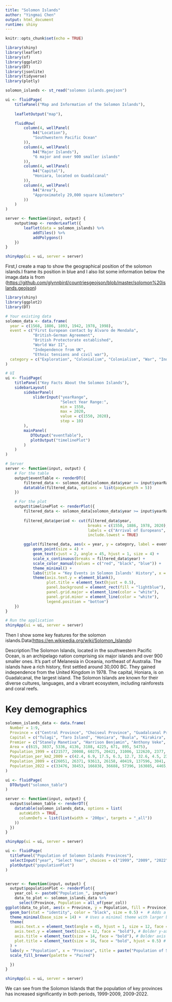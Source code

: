 ```yaml
---
title: "Solomon Islands"
author: "Yingmai Chen"
output: html_document
runtime: shiny
---
```


```r
knitr::opts_chunk$set(echo = TRUE)
```

```r
library(shiny)
library(leaflet)
library(sf)
library(ggplot2)
library(DT)
library(jsonlite)
library(tidyverse)
library(plotly)
```

```r
solomon_islands <- st_read("solomon islands.geojson")
```

```r
ui <- fluidPage(
    titlePanel("Map and Information of the Solomon Islands"),
    
    leafletOutput("map"),

    fluidRow(
        column(4, wellPanel(
            h4("Location"),
            "Southwestern Pacific Ocean"
        )),
        column(4, wellPanel(
            h4("Major Islands"),
            "6 major and over 900 smaller islands"
        )),
        column(4, wellPanel(
            h4("Capital"),
            "Honiara, located on Guadalcanal"
        )),
        column(4, wellPanel(
            h4("Area"),
            "Approximately 29,000 square kilometers"
        ))
    )
)

server <- function(input, output) {
    output$map <- renderLeaflet({
        leaflet(data = solomon_islands) %>%
            addTiles() %>%
            addPolygons()
    })
}

shinyApp(ui = ui, server = server)

```

First,I create a map to show the geographical position of the solomon islands.I frame its position in blue and I also list some information below the image.data is from (<https://github.com/glynnbird/countriesgeojson/blob/master/solomon%20islands.geojson>)

```r
library(shiny)
library(ggplot2)
library(DT)

# Your existing data
solomon_data <- data.frame(
  year = c(1568, 1886, 1893, 1942, 1978, 1998),
  event = c("First European contact by Álvaro de Mendaña", 
            "British-German Agreement", 
            "British Protectorate established", 
            "World War II", 
            "Independence from UK", 
            "Ethnic tensions and civil war"),
  category = c("Exploration", "Colonialism", "Colonialism", "War", "Independence", "Conflict")
)

# UI
ui <- fluidPage(
    titlePanel("Key Facts About the Solomon Islands"),
    sidebarLayout(
        sidebarPanel(
            sliderInput("yearRange", 
                        "Select Year Range:",
                        min = 1550, 
                        max = 2020, 
                        value = c(1550, 2020),
                        step = 10)
        ),
        mainPanel(
           DTOutput("eventTable"),
           plotOutput("timelinePlot")
        )
    )
)

# Server
server <- function(input, output) {
    # For the table
    output$eventTable <- renderDT({  
        filtered_data <- solomon_data[solomon_data$year >= input$yearRange[1] & solomon_data$year <= input$yearRange[2], ]
        datatable(filtered_data, options = list(pageLength = 5))
    })

    # For the plot
    output$timelinePlot <- renderPlot({
        filtered_data <- solomon_data[solomon_data$year >= input$yearRange[1] & solomon_data$year <= input$yearRange[2], ]
     
        filtered_data$period <- cut(filtered_data$year,
                                    breaks = c(1550, 1886, 1978, 2020),
                                    labels = c("Arrival of Europeans", "Colonial Period", "Independence Era"),
                                    include.lowest = TRUE)

        ggplot(filtered_data, aes(x = year, y = category, label = event, color = period)) +
            geom_point(size = 4) +
            geom_text(vjust = 2, angle = 45, hjust = 1, size = 4) +
            scale_x_continuous(breaks = filtered_data$year) +
            scale_color_manual(values = c("red", "black", "blue")) +
            theme_minimal() +
            labs(title = "Key Events in Solomon Islands' History", x = "Year", y = "Category") +
            theme(axis.text.y = element_blank(),
                  plot.title = element_text(hjust = 0.5),
                  panel.background = element_rect(fill = "lightblue"),
                  panel.grid.major = element_line(color = "white"),
                  panel.grid.minor = element_line(color = "white"),
                  legend.position = "bottom")
    })
}

# Run the application
shinyApp(ui = ui, server = server)

```

Then I show some key features for the solomon islands.Data(<https://en.wikipedia.org/wiki/Solomon_Islands>)

Description:The Solomon Islands, located in the southwestern Pacific Ocean, is an archipelago nation comprising six major islands and over 900 smaller ones. It's part of Melanesia in Oceania, northeast of Australia. The islands have a rich history, first settled around 30,000 BC. They gained independence from the United Kingdom in 1978. The capital, Honiara, is on Guadalcanal, the largest island. The Solomon Islands are known for their diverse cultures, languages, and a vibrant ecosystem, including rainforests and coral reefs.

# Key demographics

```r
solomon_islands_data <- data.frame(
  Number = 1:9,
  Province = c("Central Province", "Choiseul Province", "Guadalcanal Province", "Isabel Province", "Makira-Ulawa Province", "Malaita Province", "Rennell and Bellona Province", "Temotu Province", "Western Province"),
  Capital = c("Tulagi", "Taro Island", "Honiara", "Buala", "Kirakira", "Auki", "Tigoa", "Lata", "Gizo"),
  Premier = c("Stanely Manetiva", "Harrison Benjamin", "Anthony Veke", "Lesley Kikolo", "Julian Maka'a", "Martin Fini", "Japhet Tuhanuku", "Clay Forau", "David Gina"),
  Area = c(615, 3837, 5336, 4136, 3188, 4225, 671, 895, 5475),
  Population_1999 = c(21577, 20008, 60275, 20421, 31006, 122620, 2377, 18912, 62739),
  Population_per_km2_2009 = c(42.4, 6.9, 17.5, 6.3, 12.7, 32.6, 4.5, 23.9, 14.0),
  Population_2009 = c(26051, 26371, 93613, 26158, 40419, 137596, 3041, 21362, 76649),
  Population_2022 = c(33476, 38453, 166838, 36688, 57396, 163085, 4465, 25701, 102083)
)

ui <- fluidPage(
  DTOutput("solomon_table")
)

server <- function(input, output) {
  output$solomon_table <- renderDT({
    datatable(solomon_islands_data, options = list(
      autoWidth = TRUE,
      columnDefs = list(list(width = '200px', targets = "_all"))
    ))
  })
}

shinyApp(ui = ui, server = server)

```

```r
ui <- fluidPage(
  titlePanel("Population of Solomon Islands Provinces"),
  selectInput("year", "Select Year", choices = c("1999", "2009", "2022")),
  plotOutput("populationPlot")
)


server <- function(input, output) {
  output$populationPlot <- renderPlot({
    year_col <- paste0("Population_", input$year)
    data_to_plot <- solomon_islands_data %>%
      select(Province, Population = all_of(year_col))
ggplot(data_to_plot, aes(x = Province, y = Population, fill = Province)) +
  geom_bar(stat = "identity", color = "black", size = 0.5) +  # Adds a border to the bars
  theme_minimal(base_size = 14) +  # Uses a minimal theme with larger base font size
  theme(
    axis.text.x = element_text(angle = 45, hjust = 1, size = 12, face = "bold"), # Bolder, larger x-axis labels
    axis.text.y = element_text(size = 12, face = "bold"), # Bolder y-axis labels
    axis.title = element_text(size = 14, face = "bold"), # Bolder axis titles
    plot.title = element_text(size = 16, face = "bold", hjust = 0.5) # Bolder and centered plot title
  ) +
  labs(y = "Population", x = "Province", title = paste("Population of Solomon Islands Provinces in", input$year)) +
  scale_fill_brewer(palette = "Paired")  

  })
}

shinyApp(ui = ui, server = server)
```

We can see from the Solomon Islands that the population of key provinces has increased significantly in both periods, 1999-2009, 2009-2022.








